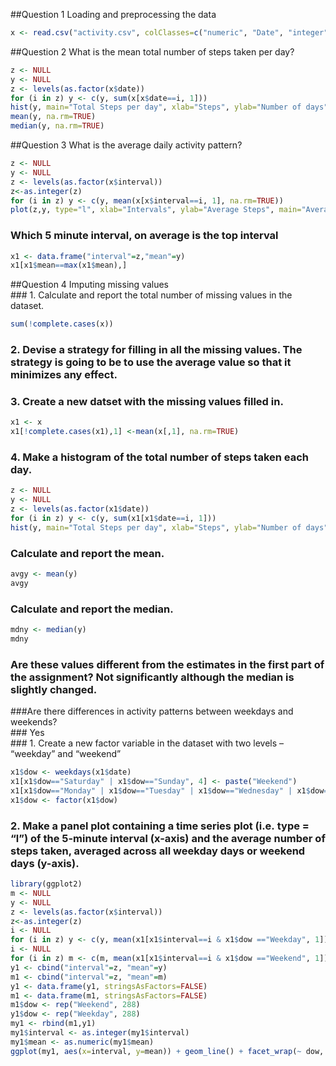 ##Question 1 Loading and preprocessing the data
```r
x <- read.csv("activity.csv", colClasses=c("numeric", "Date", "integer"), stringsAsFactors=FALSE)

```
##Question 2 What is the mean total number of steps taken per day?
```r
z <- NULL
y <- NULL
z <- levels(as.factor(x$date)) 
for (i in z) y <- c(y, sum(x[x$date==i, 1]))
hist(y, main="Total Steps per day", xlab="Steps", ylab="Number of days")
mean(y, na.rm=TRUE)
median(y, na.rm=TRUE)
```
##Question 3 What is the average daily activity pattern?  
```r
z <- NULL
y <- NULL
z <- levels(as.factor(x$interval))
z<-as.integer(z)
for (i in z) y <- c(y, mean(x[x$interval==i, 1], na.rm=TRUE))
plot(z,y, type="l", xlab="Intervals", ylab="Average Steps", main="Average Daily Activity Pattern")
```  
  
### Which 5 minute interval, on average is the top interval  
```r
x1 <- data.frame("interval"=z,"mean"=y)
x1[x1$mean==max(x1$mean),]
```
##Question 4 Imputing missing values  
### 1. Calculate and report the total number of missing values in the dataset.  
```r
sum(!complete.cases(x))
```  
### 2. Devise a strategy for filling in all the missing values. The strategy is going to be to use the average value so that it minimizes any effect. 
  
### 3. Create a new datset with the missing values filled in.
  
```r
x1 <- x
x1[!complete.cases(x1),1] <-mean(x[,1], na.rm=TRUE)
```
  
### 4. Make a histogram of the total number of steps taken each day.   

```r
z <- NULL
y <- NULL
z <- levels(as.factor(x1$date)) 
for (i in z) y <- c(y, sum(x1[x1$date==i, 1]))
hist(y, main="Total Steps per day", xlab="Steps", ylab="Number of days")
```  
   
### Calculate and report the mean.
```r
avgy <- mean(y)
avgy
```  
### Calculate and report the median.
```r
mdny <- median(y)
mdny
```  
### Are these values different from the estimates in the first part of the assignment?  Not significantly although the median is slightly changed.  
  
###Are there differences in activity patterns between weekdays and weekends?    
### Yes  
### 1. Create a new factor variable in the dataset with two levels  – “weekday” and “weekend”  
```r
x1$dow <- weekdays(x1$date)
x1[x1$dow=="Saturday" | x1$dow=="Sunday", 4] <- paste("Weekend")
x1[x1$dow=="Monday" | x1$dow=="Tuesday" | x1$dow=="Wednesday" | x1$dow=="Thursday"| x1$dow=="Friday", 4] <- paste("Weekday")
x1$dow <- factor(x1$dow)  
```  
### 2. Make a panel plot containing a time series plot (i.e. type = "l") of the 5-minute interval (x-axis) and the average number of steps taken, averaged across all weekday days or weekend days (y-axis).   
```r
library(ggplot2)
m <- NULL
y <- NULL
z <- levels(as.factor(x$interval))
z<-as.integer(z)
i <- NULL
for (i in z) y <- c(y, mean(x1[x1$interval==i & x1$dow =="Weekday", 1]))
i <- NULL
for (i in z) m <- c(m, mean(x1[x1$interval==i & x1$dow =="Weekend", 1]))
y1 <- cbind("interval"=z, "mean"=y)
m1 <- cbind("interval"=z, "mean"=m)
y1 <- data.frame(y1, stringsAsFactors=FALSE)
m1 <- data.frame(m1, stringsAsFactors=FALSE)
m1$dow <- rep("Weekend", 288)
y1$dow <- rep("Weekday", 288)
my1 <- rbind(m1,y1) 
my1$interval <- as.integer(my1$interval)
my1$mean <- as.numeric(my1$mean)
ggplot(my1, aes(x=interval, y=mean)) + geom_line() + facet_wrap(~ dow, nrow=2) + xlab("Interval") + ylab("Number of steps")
```  
